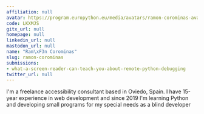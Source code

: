 ```yaml
---
affiliation: null
avatar: https://program.europython.eu/media/avatars/ramon-corominas-avatar-1x1-2021-06-30_MY8cTlt.png
code: LKXMJS
gitx_url: null
homepage: null
linkedin_url: null
mastodon_url: null
name: "Ram\xF3n Corominas"
slug: ramon-corominas
submissions:
- what-a-screen-reader-can-teach-you-about-remote-python-debugging
twitter_url: null
---
```


I'm a freelance accessibility consultant based in Oviedo, Spain. I have 15-year experience in web development and since 2019 I'm learning Python and developing small programs for my special needs as a blind developer